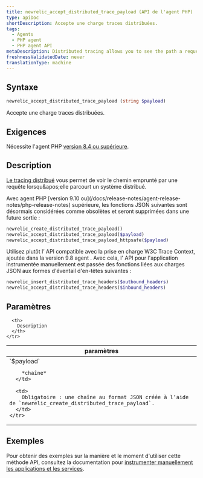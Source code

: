 ```yaml
---
title: newrelic_accept_distributed_trace_payload (API de l'agent PHP)
type: apiDoc
shortDescription: Accepte une charge traces distribuées.
tags:
  - Agents
  - PHP agent
  - PHP agent API
metaDescription: Distributed tracing allows you to see the path a request takes as it travels through a distributed system. Use this API to accept a distributed trace payload.
freshnessValidatedDate: never
translationType: machine
---
```


## Syntaxe

```php
newrelic_accept_distributed_trace_payload (string $payload)
```

Accepte une charge traces distribuées.

## Exigences

Nécessite l&apos;agent PHP [version 8.4 ou supérieure](/docs/release-notes/agent-release-notes/php-release-notes).

## Description

[Le tracing distribué](/docs/agents/php-agent/features/distributed-tracing-php) vous permet de voir le chemin emprunté par une requête lorsqu&amp;apos;elle parcourt un système distribué.

<Callout variant="important">
  Avec agent PHP [version 9.10 ou](/docs/release-notes/agent-release-notes/php-release-notes) supérieure, les fonctions JSON suivantes sont désormais considérées comme obsolètes et seront supprimées dans une future sortie :

  ```php
  newrelic_create_distributed_trace_payload()
  newrelic_accept_distributed_trace_payload($payload)
  newrelic_accept_distributed_trace_payload_httpsafe($payload)
  ```

  Utilisez plutôt l’ API compatible avec la prise en charge W3C Trace Context, ajoutée dans la version 9.8 agent . Avec cela, l&apos; API pour l&apos;application instrumentée manuellement est passée des fonctions liées aux charges JSON aux formes d&apos;éventail d&apos;en-têtes suivantes :

  ```php
  newrelic_insert_distributed_trace_headers($outbound_headers)
  newrelic_accept_distributed_trace_headers($inbound_headers)
  ```
</Callout>

## Paramètres

<table>
  <thead>
    <tr>
      <th width="25%">
        paramètres
      </th>

      <th>
        Description
      </th>
    </tr>
  </thead>

  <tbody>
    <tr>
      <td>
        `$payload`

        *chaîne*
      </td>

      <td>
        Obligatoire : une chaîne au format JSON créée à l’aide de `newrelic_create_distributed_trace_payload`.
      </td>
    </tr>
  </tbody>
</table>

## Exemples

Pour obtenir des exemples sur la manière et le moment d&apos;utiliser cette méthode API, consultez la documentation pour [instrumenter manuellement les applications et les services](/docs/agents/php-agent/features/distributed-tracing-php#manual).